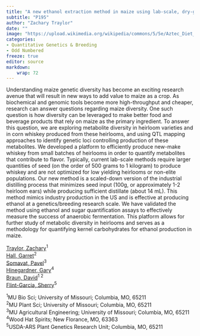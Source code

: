 ```yaml
---
title: "A new ethanol extraction method in maize using lab-scale, dry-grind technology�"
subtitle: "P195"
author: "Zachary Traylor"
date: ""
image: "https://upload.wikimedia.org/wikipedia/commons/5/5e/Aztec_Diet_Basket_of_Corn_%289755332575%29.jpg"
categories: 
- Quantitative Genetics & Breeding
- Odd Numbered
freeze: true
editor: source
markdown: 
    wrap: 72
---
```


Understanding maize genetic diversity has become an exciting research avenue that will result in new ways to add value to maize as a crop. As biochemical and genomic tools become more high-throughput and cheaper, research can answer questions regarding maize diversity. One such question is how diversity can be leveraged to make better food and beverage products that rely on maize as the primary ingredient. To answer this question, we are exploring metabolite diversity in heirloom varieties and in corn whiskey produced from these heirlooms, and using QTL mapping approaches to identify genetic loci controlling production of these metabolites. We developed a platform to efficiently produce new-make whiskey from small batches of heirlooms in order to quantify metabolites that contribute to flavor. Typically, current lab-scale methods require larger quantities of seed (on the order of 500 grams to 1 kilogram) to produce whiskey and are not optimized for low yielding heirlooms or non-elite populations. Our new method is a scaled-down version of the industrial distilling process that minimizes seed input (100g, or approximately 1-2 heirloom ears) while producing sufficient distillate (about 14 mL). This method mimics industry production in the US and is effective at producing ethanol at a genetics/breeding research scale. We have validated the method using ethanol and sugar quantification assays to effectively measure the success of anaerobic fermentation. This platform allows for further study of metabolic diversity in heirlooms and serves as a methodology for quantifying kernel carbohydrates for ethanol production in maize.

<a href='mailto:zbtyxb@umsystem.edu'>Traylor, Zachary</a><sup>1</sup><br><a href='mailto:gmhzpy@missouri.edu'>Hall, Garret</a><sup>2</sup><br><a href='mailto:psbvb@missouri.edu'>Somavat, Pavel</a><sup>3</sup><br><a href='mailto:gary@woodhatspirits.com'>Hinegardner, Gary</a><sup>4</sup><br><a href='mailto:braundm@missouri.edu'>Braun, David</a><sup>1 2</sup><br><a href='mailto:sherry.flint-garcia@usda.gov'>Flint-Garcia, Sherry</a><sup>5</sup><br>

<sup>1</sup>MU Bio Sci; University of Missouri; Columbia, MO, 65211<br><sup>2</sup>MU Plant Sci; University of Missouri; Columbia, MO, 65211<br><sup>3</sup>MU Agricultural Engineering; University of Missouri; Columbia, MO, 65211<br><sup>4</sup>Wood Hat Spirits; New Florance, MO, 63363<br><sup>5</sup>USDA-ARS Plant Genetics Research Unit; Columbia, MO, 65211<br>
